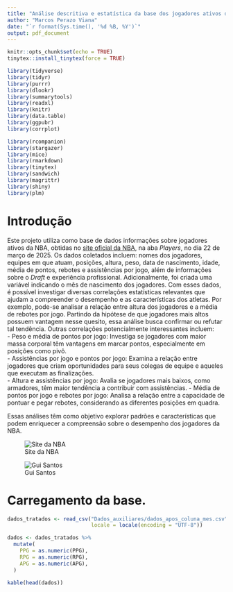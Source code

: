 ```yaml
---
title: "Análise descritiva e estatística da base dos jogadores ativos da NBA"
author: "Marcos Perazo Viana"
date: "`r format(Sys.time(), '%d %B, %Y')`"
output: pdf_document
---
```


```r
knitr::opts_chunk$set(echo = TRUE)
tinytex::install_tinytex(force = TRUE)
```

```r
library(tidyverse)
library(tidyr)
library(purrr)
library(dlookr)
library(summarytools)
library(readxl)
library(knitr)
library(data.table)
library(ggpubr)
library(corrplot)
```

```r
library(rcompanion)
library(stargazer)
library(mice)
library(rmarkdown)
library(tinytex)
library(sandwich)
library(magrittr)
library(shiny)
library(plm)
```

# Introdução

Este projeto utiliza como base de dados informações sobre jogadores ativos da NBA, obtidas no [site oficial da NBA](https://www.nba.com/), na aba *Players*, no dia 22 de março de 2025. Os dados coletados incluem: nomes dos jogadores, equipes em que atuam, posições, altura, peso, data de nascimento, idade, média de pontos, rebotes e assistências por jogo, além de informações sobre o *Draft* e experiência profissional. Adicionalmente, foi criada uma variável indicando o mês de nascimento dos jogadores.
Com esses dados, é possível investigar diversas correlações estatísticas relevantes que ajudam a compreender o desempenho e as características dos atletas. Por exemplo, pode-se analisar a relação entre altura dos jogadores e a média de rebotes por jogo. Partindo da hipótese de que jogadores mais altos possuem vantagem nesse quesito, essa análise busca confirmar ou refutar tal tendência.
Outras correlações potencialmente interessantes incluem:  
- Peso e média de pontos por jogo: Investiga se jogadores com maior massa corporal têm vantagens em marcar pontos, especialmente em posições como pivô.  
- Assistências por jogo e pontos por jogo: Examina a relação entre jogadores que criam oportunidades para seus colegas de equipe e aqueles que executam as finalizações.  
- Altura e assistências por jogo: Avalia se jogadores mais baixos, como armadores, têm maior tendência a contribuir com assistências.
- Média de pontos por jogo e rebotes por jogo: Analisa a relação entre a capacidade de pontuar e pegar rebotes, considerando as diferentes posições em quadra.

Essas análises têm como objetivo explorar padrões e características que podem enriquecer a compreensão sobre o desempenho dos jogadores da NBA.


  ![Site da NBA](Dados_auxiliares/nba.png){out.width=80%, out.width=80%}


![Gui Santos](Dados_auxiliares/gui_santos.png)

# Carregamento da base.

```r
dados_tratados <- read_csv("Dados_auxiliares/dados_apos_coluna_mes.csv", quote = "\"",
                           locale = locale(encoding = "UTF-8"))
```

```r
dados <- dados_tratados %>%
  mutate(
    PPG = as.numeric(PPG),
    RPG = as.numeric(RPG),
    APG = as.numeric(APG),
  )
```

```r
kable(head(dados))
```

